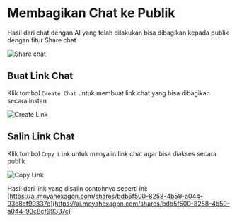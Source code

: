 # Membagikan Chat ke Publik

Hasil dari chat dengan AI yang telah dilakukan bisa dibagikan kepada publik dengan fitur Share chat

![Share chat](https://res.cloudinary.com/moyadev/image/upload/v1732812325/maia/shareChat_lyfeml.png)

## Buat Link Chat

Klik tombol `Create Chat` untuk membuat link chat yang bisa dibagikan secara instan

![Create Link](https://res.cloudinary.com/moyadev/image/upload/v1732812462/maia/createLink_s8fsca.png)

## Salin Link Chat

Klik tombol `Copy Link` untuk menyalin link chat agar bisa diakses secara publik

![Copy Link](https://res.cloudinary.com/moyadev/image/upload/v1732812688/maia/copyLink_gi4hyb.png)

Hasil dari link yang disalin contohnya seperti ini: [https://ai.moyahexagon.com/shares/bdb5f500-8258-4b59-a044-93c8cf99337c](https://ai.moyahexagon.com/shares/bdb5f500-8258-4b59-a044-93c8cf99337c)